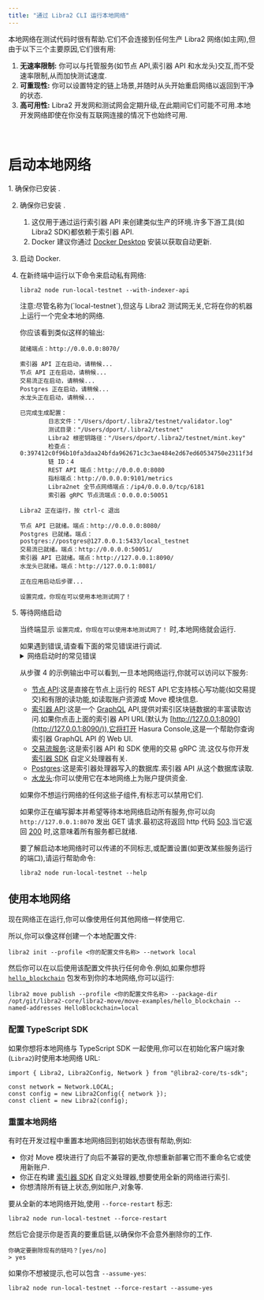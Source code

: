 ```yaml
---
title: "通过 Libra2 CLI 运行本地网络"
---
```



本地网络在测试代码时很有帮助.它们不会连接到任何生产 Libra2 网络(如主网),但由于以下三个主要原因,它们很有用:

1. **无速率限制:** 你可以与托管服务(如节点 API,索引器 API 和水龙头)交互,而不受速率限制,从而加快测试速度.
2. **可重现性:** 你可以设置特定的链上场景,并随时从头开始重启网络以返回到干净的状态.
3. **高可用性:** Libra2 开发网和测试网会定期升级,在此期间它们可能不可用.本地开发网络即使在你没有互联网连接的情况下也始终可用.

<br />

# 启动本地网络

<Steps>
  1. 确保你已安装 .

  2. 确保你已安装 .

     1. 这仅用于通过运行索引器 API 来创建类似生产的环境.许多下游工具(如 Libra2 SDK)都依赖于索引器 API.
     2. Docker 建议你通过 [Docker Desktop](https://www.docker.com/products/docker-desktop/) 安装以获取自动更新.

  3. 启动 Docker.

  4. 在新终端中运行以下命令来启动私有网络:

     ```shellscript filename="Terminal"
     libra2 node run-local-testnet --with-indexer-api
     ```

     <Aside type="caution">
       注意:尽管名称为(`local-testnet`),但这与 Libra2 测试网无关,它将在你的机器上运行一个完全本地的网络.
     </Aside>

     你应该看到类似这样的输出:

     ```shellscript filename="Terminal"
     就绪端点：http://0.0.0.0:8070/

     索引器 API 正在启动，请稍候...
     节点 API 正在启动，请稍候...
     交易流正在启动，请稍候...
     Postgres 正在启动，请稍候...
     水龙头正在启动，请稍候...

     已完成生成配置：
             日志文件："/Users/dport/.libra2/testnet/validator.log"
             测试目录："/Users/dport/.libra2/testnet"
             Libra2 根密钥路径："/Users/dport/.libra2/testnet/mint.key"
             检查点：0:397412c0f96b10fa3daa24bfda962671c3c3ae484e2d67ed60534750e2311f3d
             链 ID：4
             REST API 端点：http://0.0.0.0:8080
             指标端点：http://0.0.0.0:9101/metrics
             Libra2net 全节点网络端点：/ip4/0.0.0.0/tcp/6181
             索引器 gRPC 节点流端点：0.0.0.0:50051

     Libra2 正在运行，按 ctrl-c 退出

     节点 API 已就绪。端点：http://0.0.0.0:8080/
     Postgres 已就绪。端点：postgres://postgres@127.0.0.1:5433/local_testnet
     交易流已就绪。端点：http://0.0.0.0:50051/
     索引器 API 已就绪。端点：http://127.0.0.1:8090/
     水龙头已就绪。端点：http://127.0.0.1:8081/

     正在应用启动后步骤...

     设置完成，你现在可以使用本地测试网了！
     ```

  5. 等待网络启动

     当终端显示 `设置完成，你现在可以使用本地测试网了！` 时,本地网络就会运行.

     <Aside type="caution">
       如果遇到错误,请查看下面的常见错误进行调试.
     </Aside>

     <details>
       <summary>网络启动时的常见错误</summary>

       ### 地址已被使用

       ```shellscript filename="Terminal"
       在 0.0.0.0:8080 绑定时出现错误：创建服务器监听器时出错：地址已被使用（操作系统错误 48）
       ```

       这意味着本地网络需要的某个端口已被另一个进程使用.

       要在 Unix 系统上修复此问题,你可以:

       1. 通过运行 `lsof -i :8080` 识别进程的名称和 PID.
       2. 一旦知道 PID,运行 `kill <pid>` 释放该端口.

       ### 打开的文件太多错误

       ```shellscript filename="Terminal"
       在 crates/libra2/src/node/local_testnet/logging.rs:64:10 处出现错误：
       调用 `Result::unwrap()` 时出现 `Err` 值：Os { code: 24, kind: Uncategorized, message: "打开的文件太多" }
       ```

       这意味着你的系统上打开的文件太多.在许多 Unix 系统上,你可以通过在 `.zshrc` 中添加以下内容来增加打开文件的最大数量:

       ```shellscript filename="Terminal"
       ulimit -n 1048576
       ```

       ### Docker 不可用

       ```shellscript filename="Terminal"
       意外错误：为 Postgres 应用预运行步骤失败：Docker 不可用，确认它已安装并正在运行。在 Linux 上你可能需要使用 sudo
       ```

       要调试此问题,请尝试以下修复方法:

       1. 通过运行 `docker --version` 确保已安装 docker.
       2. 通过运行 `docker info` 确保 Docker 守护进程正在运行(如果出现错误说 `无法连接到 Docker 守护进程`,则 Docker 未运行)
       3. 确保 Docker 连接的套接字在你机器上的默认位置存在.例如,在 Unix 系统上 `/var/run/docker.sock` 应该存在.
          1. 如果该文件不存在,打开 Docker Desktop 并启用 `设置 -> 高级 -> 允许使用默认 Docker 套接字`.
          2. 或者,你可以通过运行 `docker context inspect | grep Host` 找到 Docker 套接字的位置,然后通过运行 `sudo ln -s /Users/dport/.docker/run/docker.sock /var/run/docker.sock` 将该位置符号链接到默认位置
     </details>

     从步骤 4 的示例输出中可以看到,一旦本地网络运行,你就可以访问以下服务:

     - [节点 API](/zh/network/nodes/libra2-api-spec):这是直接在节点上运行的 REST API.它支持核心写功能(如交易提交)和有限的读功能,如读取账户资源或 Move 模块信息.
     - [索引器 API](/zh/build/indexer/libra2-hosted):这是一个 [GraphQL](https://graphql.org/) API,提供对索引区块链数据的丰富读取访问.如果你点击上面的索引器 API URL(默认为 [http://127.0.0.1:8090](http://127.0.0.1:8090/)),它将打开 Hasura Console,这是一个帮助你查询索引器 GraphQL API 的 Web UI.
     - [交易流服务](/zh/build/indexer/txn-stream):这是索引器 API 和 SDK 使用的交易 gRPC 流.这仅与你开发 [索引器 SDK](/zh/build/indexer/indexer-sdk) 自定义处理器有关.
     - [Postgres](https://www.postgresql.org/):这是索引器处理器写入的数据库.索引器 API 从这个数据库读取.
     - [水龙头](/zh/build/apis/faucet-api):你可以使用它在本地网络上为账户提供资金.

     如果你不想运行网络的任何这些子组件,有标志可以禁用它们.

     如果你正在编写脚本并希望等待本地网络启动所有服务,你可以向 `http://127.0.0.1:8070` 发出 GET 请求.最初这将返回 http 代码 [503](https://developer.mozilla.org/en-US/docs/Web/HTTP/Status/503).当它返回 [200](https://developer.mozilla.org/en-US/docs/Web/HTTP/Status/200) 时,这意味着所有服务都已就绪.

     要了解启动本地网络时可以传递的不同标志,或配置设置(如更改某些服务运行的端口),请运行帮助命令:

     ```shellscript filename="Terminal"
     libra2 node run-local-testnet --help
     ```
</Steps>

## 使用本地网络

现在网络正在运行,你可以像使用任何其他网络一样使用它.

所以,你可以像这样创建一个本地配置文件:

```shellscript filename="Terminal"
libra2 init --profile <你的配置文件名称> --network local
```

然后你可以在以后使用该配置文件执行任何命令.例如,如果你想将 [`hello_blockchain`](https://github.com/libra2org/libra2-core/tree/main/libra2-move/move-examples/hello_blockchain) 包发布到你的本地网络,你可以运行:

```shellscript filename="Terminal"
libra2 move publish --profile <你的配置文件名称> --package-dir /opt/git/libra2-core/libra2-move/move-examples/hello_blockchain --named-addresses HelloBlockchain=local
```

### 配置 TypeScript SDK

如果你想将本地网络与 TypeScript SDK 一起使用,你可以在初始化客户端对象(`Libra2`)时使用本地网络 URL:

```tsx
import { Libra2, Libra2Config, Network } from "@libra2-core/ts-sdk";

const network = Network.LOCAL;
const config = new Libra2Config({ network });
const client = new Libra2(config);
```

### 重置本地网络

有时在开发过程中重置本地网络回到初始状态很有帮助,例如:

- 你对 Move 模块进行了向后不兼容的更改,你想重新部署它而不重命名它或使用新账户.
- 你正在构建 [索引器 SDK](/zh/build/indexer/indexer-sdk) 自定义处理器,想要使用全新的网络进行索引.
- 你想清除所有链上状态,例如账户,对象等.

要从全新的本地网络开始,使用 `--force-restart` 标志:

```shellscript filename="Terminal"
libra2 node run-local-testnet --force-restart
```

然后它会提示你是否真的要重启链,以确保你不会意外删除你的工作.

```shellscript filename="Terminal"
你确定要删除现有的链吗？[yes/no]
> yes
```

如果你不想被提示,也可以包含 `--assume-yes`:

```shellscript filename="Terminal"
libra2 node run-local-testnet --force-restart --assume-yes
```
